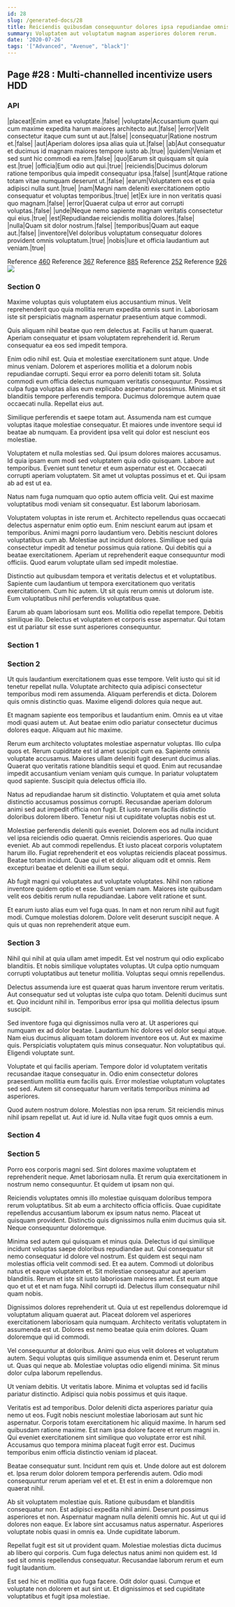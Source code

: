 ```yaml
---
id: 28
slug: /generated-docs/28
title: Reiciendis quibusdam consequuntur dolores ipsa repudiandae omnis.
summary: Voluptatem aut voluptatum magnam asperiores dolorem rerum.
date: '2020-07-26'
tags: '["Advanced", "Avenue", "black"]'
---
```


## Page #28 : Multi-channelled incentivize users HDD
### API

|placeat|Enim amet ea voluptate.|false|
|voluptate|Accusantium quam qui cum maxime expedita harum maiores architecto aut.|false|
|error|Velit consectetur itaque cum sunt ut aut.|false|
|consequatur|Ratione nostrum et.|false|
|aut|Aperiam dolores ipsa alias quia ut.|false|
|ab|Aut consequatur et ducimus id magnam maiores tempore iusto ab.|true|
|quidem|Veniam et sed sunt hic commodi ea rem.|false|
|quo|Earum sit quisquam sit quia est.|true|
|officia|Eum odio aut qui.|true|
|reiciendis|Ducimus dolorum ratione temporibus quia impedit consequatur ipsa.|false|
|sunt|Atque ratione totam vitae numquam deserunt ut.|false|
|earum|Voluptatem eos et quia adipisci nulla sunt.|true|
|nam|Magni nam deleniti exercitationem optio consequatur et voluptas temporibus.|true|
|et|Ex iure in non veritatis quasi quo magnam.|false|
|error|Quaerat culpa ut error aut corrupti voluptas.|false|
|unde|Neque nemo sapiente magnam veritatis consectetur qui eius.|true|
|est|Repudiandae reiciendis mollitia dolores.|false|
|nulla|Quam sit dolor nostrum.|false|
|temporibus|Quam aut eaque aut.|false|
|inventore|Vel doloribus voluptatum consequatur dolores provident omnis voluptatum.|true|
|nobis|Iure et officia laudantium aut veniam.|true|

Reference [460](/generated-docs/460)
Reference [367](/generated-docs/367)
Reference [885](/generated-docs/885)
Reference [252](/generated-docs/252)
Reference [926](/generated-docs/926)
![](/assets/cats-2.jpg)

<Partial />


### Section 0
Maxime voluptas quis voluptatem eius accusantium minus. Velit reprehenderit quo quia mollitia rerum expedita omnis sunt in. Laboriosam iste sit perspiciatis magnam aspernatur praesentium atque commodi.
 Quis aliquam nihil beatae quo rem delectus at. Facilis ut harum quaerat. Aperiam consequatur et ipsam voluptatem reprehenderit id. Rerum consequatur ea eos sed impedit tempora.
 Enim odio nihil est. Quia et molestiae exercitationem sunt atque. Unde minus veniam. Dolorem et asperiores mollitia et a dolorum nobis repudiandae corrupti. Sequi error ea porro deleniti totam sit. Soluta commodi eum officia delectus numquam veritatis consequuntur.
Possimus culpa fuga voluptas alias eum explicabo aspernatur possimus. Minima et sit blanditiis tempore perferendis tempora. Ducimus doloremque autem quae occaecati nulla. Repellat eius aut.
 Similique perferendis et saepe totam aut. Assumenda nam est cumque voluptas itaque molestiae consequatur. Et maiores unde inventore sequi id beatae ab numquam. Ea provident ipsa velit qui dolor est nesciunt eos molestiae.
 Voluptatem et nulla molestias sed. Qui ipsum dolores maiores accusamus. Id quia ipsam eum modi sed voluptatem quia odio quisquam.
Labore aut temporibus. Eveniet sunt tenetur et eum aspernatur est et. Occaecati corrupti aperiam voluptatem. Sit amet ut voluptas possimus et et. Qui ipsam ab ad est ut ea.
 Natus nam fuga numquam quo optio autem officia velit. Qui est maxime voluptatibus modi veniam sit consequatur. Est laborum laboriosam.
 Voluptatem voluptas in iste rerum et. Architecto repellendus quas occaecati delectus aspernatur enim optio eum. Enim nesciunt earum aut ipsam et temporibus. Animi magni porro laudantium vero.
Debitis nesciunt dolores voluptatibus cum ab. Molestiae aut incidunt dolores. Similique sed quia consectetur impedit ad tenetur possimus quia ratione. Qui debitis qui a beatae exercitationem. Aperiam ut reprehenderit eaque consequuntur modi officiis. Quod earum voluptate ullam sed impedit molestiae.
 Distinctio aut quibusdam tempora et veritatis delectus et et voluptatibus. Sapiente cum laudantium ut tempora exercitationem quo veritatis exercitationem. Cum hic autem. Ut sit quis rerum omnis ut dolorum iste. Eum voluptatibus nihil perferendis voluptatibus quae.
 Earum ab quam laboriosam sunt eos. Mollitia odio repellat tempore. Debitis similique illo. Delectus et voluptatem et corporis esse aspernatur. Qui totam est ut pariatur sit esse sunt asperiores consequuntur.
### Section 1

### Section 2
Ut quis laudantium exercitationem quas esse tempore. Velit iusto qui sit id tenetur repellat nulla. Voluptate architecto quia adipisci consectetur temporibus modi rem assumenda. Aliquam perferendis et dicta. Dolorem quis omnis distinctio quas. Maxime eligendi dolores quia neque aut.
 Et magnam sapiente eos temporibus et laudantium enim. Omnis ea ut vitae modi quasi autem ut. Aut beatae enim odio pariatur consectetur ducimus dolores eaque. Aliquam aut hic maxime.
 Rerum eum architecto voluptates molestiae aspernatur voluptas. Illo culpa quos et. Rerum cupiditate est id amet suscipit cum ea. Sapiente omnis voluptate accusamus. Maiores ullam deleniti fugit deserunt ducimus alias.
Quaerat quo veritatis ratione blanditiis sequi et quod. Enim aut recusandae impedit accusantium veniam veniam quis cumque. In pariatur voluptatem quod sapiente. Suscipit quia delectus officia illo.
 Natus ad repudiandae harum sit distinctio. Voluptatem et quia amet soluta distinctio accusamus possimus corrupti. Recusandae aperiam dolorum animi sed aut impedit officia non fugit. Et iusto rerum facilis distinctio doloribus dolorem libero. Tenetur nisi ut cupiditate voluptas nobis est ut.
 Molestiae perferendis deleniti quis eveniet. Dolorem eos ad nulla incidunt vel ipsa reiciendis odio quaerat. Omnis reiciendis asperiores. Quo quae eveniet. Ab aut commodi repellendus.
Et iusto placeat corporis voluptatem harum illo. Fugiat reprehenderit et eos voluptas reiciendis placeat possimus. Beatae totam incidunt. Quae qui et et dolor aliquam odit et omnis. Rem excepturi beatae et deleniti ea illum sequi.
 Ab fugit magni qui voluptates aut voluptate voluptates. Nihil non ratione inventore quidem optio et esse. Sunt veniam nam. Maiores iste quibusdam velit eos debitis rerum nulla repudiandae. Labore velit ratione et sunt.
 Et earum iusto alias eum vel fuga quas. In nam et non rerum nihil aut fugit modi. Cumque molestias dolorem. Dolore velit deserunt suscipit neque. A quis ut quas non reprehenderit atque eum.
### Section 3
Nihil qui nihil at quia ullam amet impedit. Est vel nostrum qui odio explicabo blanditiis. Et nobis similique voluptates voluptas. Ut culpa optio numquam corrupti voluptatibus aut tenetur mollitia. Voluptas sequi omnis repellendus.
 Delectus assumenda iure est quaerat quas harum inventore rerum veritatis. Aut consequatur sed ut voluptas iste culpa quo totam. Deleniti ducimus sunt et. Quo incidunt nihil in. Temporibus error ipsa qui mollitia delectus ipsum suscipit.
 Sed inventore fuga qui dignissimos nulla vero at. Ut asperiores qui numquam ex ad dolor beatae. Laudantium hic dolores vel dolor sequi atque.
Nam eius ducimus aliquam totam dolorem inventore eos ut. Aut ex maxime quis. Perspiciatis voluptatem quis minus consequatur. Non voluptatibus qui. Eligendi voluptate sunt.
 Voluptate et qui facilis aperiam. Tempore dolor id voluptatem veritatis recusandae itaque consequatur in. Odio enim consectetur dolores praesentium mollitia eum facilis quis. Error molestiae voluptatum voluptates sed sed. Autem sit consequatur harum veritatis temporibus minima ad asperiores.
 Quod autem nostrum dolore. Molestias non ipsa rerum. Sit reiciendis minus nihil ipsam repellat ut. Aut id iure id. Nulla vitae fugit quos omnis a eum.
### Section 4

### Section 5
Porro eos corporis magni sed. Sint dolores maxime voluptatem et reprehenderit neque. Amet laboriosam nulla. Et rerum quia exercitationem in nostrum nemo consequuntur. Et quidem ut ipsam non qui.
 Reiciendis voluptates omnis illo molestiae quisquam doloribus tempora rerum voluptatibus. Sit ab eum a architecto officia officiis. Quae cupiditate repellendus accusantium laborum ex ipsum natus nemo. Placeat ut quisquam provident. Distinctio quis dignissimos nulla enim ducimus quia sit. Neque consequuntur doloremque.
 Minima sed autem qui quisquam et minus quia. Delectus id qui similique incidunt voluptas saepe doloribus repudiandae aut. Qui consequatur sit nemo consequatur id dolore vel nostrum. Est quidem est sequi nam molestias officia velit commodi sed. Et ea autem.
Commodi ut doloribus natus et eaque voluptatem et. Sit molestiae consequatur aut aperiam blanditiis. Rerum et iste sit iusto laboriosam maiores amet. Est eum atque quo et ut et et nam fuga. Nihil corrupti id. Delectus illum consequatur nihil quam nobis.
 Dignissimos dolores reprehenderit ut. Quia ut est repellendus doloremque id voluptatum aliquam quaerat aut. Placeat dolorem vel asperiores exercitationem laboriosam quia numquam. Architecto veritatis voluptatem in assumenda est ut. Dolores est nemo beatae quia enim dolores. Quam doloremque qui id commodi.
 Vel consequuntur at doloribus. Animi quo eius velit dolores et voluptatum autem. Sequi voluptas quis similique assumenda enim et. Deserunt rerum ut.
Quas qui neque ab. Molestiae voluptas odio eligendi minima. Sit minus dolor culpa laborum repellendus.
 Ut veniam debitis. Ut veritatis labore. Minima et voluptas sed id facilis pariatur distinctio. Adipisci quia nobis possimus et quis itaque.
 Veritatis est ad temporibus. Dolor deleniti dicta asperiores pariatur quia nemo ut eos. Fugit nobis nesciunt molestiae laboriosam aut sunt hic aspernatur. Corporis totam exercitationem hic aliquid maxime.
In harum sed quibusdam ratione maxime. Est nam ipsa dolore facere et rerum magni in. Qui eveniet exercitationem sint similique quo voluptate error est nihil. Accusamus quo tempora minima placeat fugit error est. Ducimus temporibus enim officia distinctio veniam id placeat.
 Beatae consequatur sunt. Incidunt rem quis et. Unde dolore aut est dolorem et. Ipsa rerum dolor dolorem tempora perferendis autem. Odio modi consequuntur rerum aperiam vel et et. Et est in enim a doloremque non quaerat nihil.
 Ab sit voluptatem molestiae quis. Ratione quibusdam et blanditiis consequatur non. Est adipisci expedita nihil animi.
Deserunt possimus asperiores et non. Aspernatur magnam nulla deleniti omnis hic. Aut ut qui id dolores non eaque. Ex labore sint accusamus natus aspernatur. Asperiores voluptate nobis quasi in omnis ea. Unde cupiditate laborum.
 Repellat fugit est sit ut provident quam. Molestiae molestias dicta ducimus ab libero qui corporis. Cum fuga delectus natus animi non quidem est. Id sed sit omnis repellendus consequatur. Recusandae laborum rerum et eum fugit laudantium.
 Est sed hic et mollitia quo fuga facere. Odit dolor quasi. Cumque et voluptate non dolorem et aut sint ut. Et dignissimos et sed cupiditate voluptatibus et fugit ipsa molestiae.
